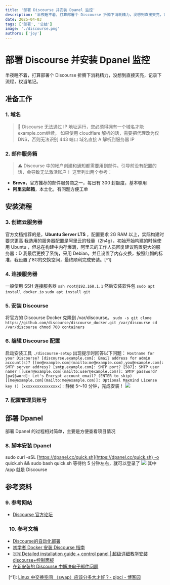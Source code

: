 ```yaml
---
title: '部署 Discourse 并安装 Dpanel 监控'
description: '半夜睡不着，打算部署个 Discourse 折腾下消耗精力，没想到直接天亮，记录下流程，权当笔记。'
date: 2025-04-03
tags: ['部署', '总结']
image: './discourse.png'
authors: ['joy']
---
```


# 部署 Discourse 并安装 Dpanel 监控

半夜睡不着，打算部署个 Discourse 折腾下消耗精力，没想到直接天亮，记录下流程，权当笔记。
## 准备工作
### 1. 域名
> 🔔 Discourse 无法通过 IP 地址运行，您必须得拥有一个域名才能example.com继续。
> 如果使用 cloudflare 解析的话，需要把代理改为仅DNS，否则无法识别 443 端口
域名直接 A 解析到服务器 IP
### 2. 邮件服务箱
>  ⚠️ Discourse 中的帐户创建和通知都需要用到邮件。引导前没有配置的话，会导致无法激活账户！
这里列出两个参考：
* **Brevo**，官方推荐的邮件服务商之一，每日有 300 封额度，基本够用
* **阿里云邮箱**，本土化，有问题方便工单
## 安装流程
### 3. 创建云服务器
官方文档推荐的是，**Ubuntu Server LTS** ，配置要求 2G RAM 以上，实际构建时要求更高
我选用的服务器配置是阿里云的轻量（2h4g），初始开始构建的时候使用 Ubuntu ，但总在构建中内存爆满，阿里云的工作人员回复建议购置更大的服务器：D
我最后更换了系统，采用 Debian，并且设置了内存交换，按照红帽的标准，我设置了8G的交换空间，最终顺利完成安装。[^1]
### 4. 连接服务器
一般使用 SSH 连接服务器
`ssh root@192.168.1.1`
然后安装软件包
`sudo apt install docker.io`
`sudo apt install git`
### 5. 安装 Discourse
将官方的 Discourse Docker 克隆到 /var/discourse。
`sudo -s
git clone https://github.com/discourse/discourse_docker.git /var/discourse
cd /var/discourse
chmod 700 containers`
### 6. 编辑 Discourse 配置
启动安装工具
`./discourse-setup`
出现提示时回答以下问题：
`Hostname for your Discourse? [discourse.example.com]:
Email address for admin account(s)? [[me@example.com](mailto:me@example.com),you@example.com]:
SMTP server address? [smtp.example.com]:
SMTP port? [587]:
SMTP user name? [[user@example.com](mailto:user@example.com)]:
SMTP password? [pa$$word]:
Let's Encrypt account email? (ENTER to skip) [[me@example.com](mailto:me@example.com)]:
Optional Maxmind License key () [xxxxxxxxxxxxxxxx]:`
静候 5～10 分钟，完成安装！
![](640.webp)
### 7. 配置管理员账号
## 部署 Dpanel
部署 Dpanel 的过程相对简单，主要是方便查看项目情况
### 8. 脚本安装 Dpanel
sudo curl -sSL [https://dpanel.cc/quick.sh](https://dpanel.cc/quick.sh) -o quick.sh && sudo bash quick.sh
等待约 5 分钟左右，就可以登录了
![](640_2.webp)
其中 /app 就是 Discourse
## 参考资料
### 9. 参考网站
* [Discourse 官方论坛](https://meta.discourse.com/)

### ⠀10. 参考文档
* [Discourse的自动化部署](https://kejinlu.com/2013/05/discourse-install-guide/)
* [初学者 Docker 安装 Discourse 指南](https://github.com/discourse/discourse/blob/main/docs/INSTALL-cloud.md)
* [🇨🇳 Detailed installation guide + control panel | 超级详细教学安装discourse+控制面板](https://meta.discourse.org/t/detailed-installation-guide-control-panel-discourse/278426)
* [在新安装的 Discourse 中解决电子邮件问题](https://meta.discourse.org/t/troubleshoot-email-on-a-new-discourse-install/16326)

⠀[^1]: [Linux 中交换空间 （swap）应该分多大才好？- pipci - 博客园](https://www.cnblogs.com/pipci/p/13021241.html)
